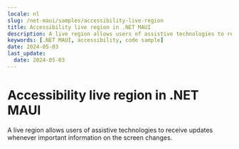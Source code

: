 ```yaml
---
locale: nl
slug: /net-maui/samples/accessibility-live-region
title: Accessibility live region in .NET MAUI
description: A live region allows users of assistive technologies to receive updates whenever important information on the screen changes.
keywords: [.NET MAUI, accessibility, code sample]
date: 2024-05-03
last_update:
  date: 2024-05-03
---
```


# Accessibility live region in .NET MAUI

A live region allows users of assistive technologies to receive updates whenever important information on the screen changes.

<CodeSample id="accessibility-live-region" platform="net-maui" locale="en"/>
